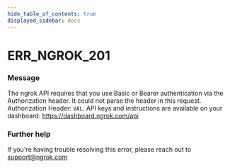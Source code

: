 ```yaml
---
hide_table_of_contents: true
displayed_sidebar: docs
---
```



# ERR_NGROK_201

### Message

The ngrok API requires that you use Basic or Bearer authentication via the Authorization header. It could not parse the header in this request. Authorization Header: `VAL`. API keys and instructions are available on your dashboard: https://dashboard.ngrok.com/api

<ErrorDetails error="err_ngrok_201" />

### Further help

If you're having trouble resolving this error, please reach out to [support@ngrok.com](mailto:support@ngrok.com?subject=Help%20with%20ERR_NGROK_201)
